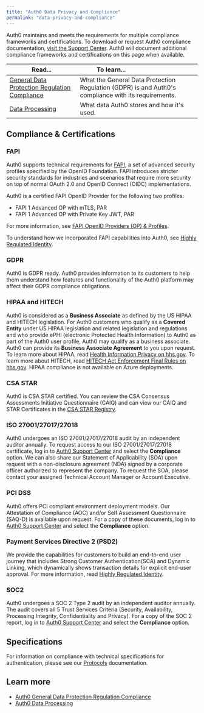 ```yaml
---
title: "Auth0 Data Privacy and Compliance"
permalink: "data-privacy-and-compliance"
---
```

Auth0 maintains and meets the requirements for multiple compliance frameworks and certifications. To download or request Auth0 compliance documentation, [visit the Support Center](https://support.auth0.com/compliance). Auth0 will document additional compliance frameworks and certifications on this page when available.

<table class="table"><thead>
<tr>
<th><strong>Read...</strong></th>
<th><strong>To learn...</strong>                                </th>
</tr>
</thead>
<tbody>
<tr>
<td><a href="/secure/data-privacy-and-compliance/gdpr">General Data Protection Regulation Compliance</a></td>
<td>What the General Data Protection Regulation (GDPR) is and Auth0's compliance with its requirements.</td>
</tr>
<tr>
<td><a href="/secure/data-privacy-and-compliance/data-processing">Data Processing</a></td>
<td>What data Auth0 stores and how it's used.</td>
</tr>
</tbody>
</table>

## Compliance & Certifications

### FAPI

Auth0 supports technical requirements for [FAPI](https://openid.net/wg/fapi/), a set of advanced security profiles specified by the <Tooltip tip="OpenID: Open standard for authentication that allows applications to verify users' identities without collecting and storing login information." cta="View Glossary" href="/glossary?term=OpenID">OpenID</Tooltip> Foundation. FAPI introduces stricter security standards for industries and scenarios that require more security on top of normal <Tooltip tip="OAuth 2.0: Authorization framework that defines authorization protocols and workflows." cta="View Glossary" href="/glossary?term=OAuth+2.0">OAuth 2.0</Tooltip> and OpenID Connect (OIDC) implementations.

Auth0 is a certified FAPI OpenID Provider for the following two profiles:

* FAPI 1 Advanced OP with mTLS, PAR
* FAPI 1 Advanced OP with Private Key <Tooltip tip="JSON Web Token (JWT): Standard ID Token format (and often Access Token format) used to represent claims securely between two parties." cta="View Glossary" href="/glossary?term=JWT">JWT</Tooltip>, PAR

For more information, see [FAPI OpenID Providers (OP) & Profiles](https://openid.net/certification/#FAPI-OP-P).

To understand how we incorporated FAPI capabilities into Auth0, see [Highly Regulated Identity](/secure/highly-regulated-identity).

### GDPR

Auth0 is GDPR ready. Auth0 provides information to its customers to help them understand how features and functionality of the Auth0 platform may affect their GDPR compliance obligations.

### HIPAA and HITECH

Auth0 is considered as a **Business Associate** as defined by the US HIPAA and HITECH legislation. For Auth0 customers who qualify as a **Covered Entity** under US HIPAA legislation and related legislation and regulations and who provide ePHI (electronic Protected Health Information) to Auth0 as part of the Auth0 user profile, Auth0 may qualify as a business associate. Auth0 can provide its **Business Associate Agreement** to you upon request. To learn more about HIPAA, read [Health Information Privacy on hhs.gov](https://www.hhs.gov/hipaa/index.html). To learn more about HITECH, read [HITECH Act Enforcement Final Rules on hhs.gov](https://www.hhs.gov/hipaa/for-professionals/special-topics/HITECH-act-enforcement-interim-final-rule/index.html). HIPAA compliance is not available on Azure deployments.

### CSA STAR

Auth0 is CSA STAR certified. You can review the CSA Consensus Assessments Initiative Questionnaire (CAIQ) and can view our CAIQ and STAR Certificates in the [CSA STAR Registry](https://cloudsecurityalliance.org/star/registry/auth0/).

### ISO 27001/27017/27018

Auth0 undergoes an ISO 27001/27017/27018 audit by an independent auditor annually. To request access to our ISO 27001/27017/27018 certificate, log in to [Auth0 Support Center](http://support.auth0.com) and select the **Compliance** option. We can also share our Statement of Applicability (SOA) upon request with a non-disclosure agreement (NDA) signed by a corporate officer authorized to represent the company. To request the SOA, please contact your assigned Technical Account Manager or Account Executive.

### PCI DSS

Auth0 offers PCI compliant environment deployment models. Our Attestation of Compliance (AOC) and/or Self Assessment Questionnaire (SAQ-D) is available upon request. For a copy of these documents, log in to [Auth0 Support Center](http://support.auth0.com) and select the **Compliance** option.

### Payment Services Directive 2 (PSD2)

We provide the capabilities for customers to build an end-to-end user journey that includes Strong Customer Authentication(SCA) and Dynamic Linking, which dynamically shows transaction details for explicit end-user approval. For more information, read [Highly Regulated Identity](/secure/highly-regulated-identity).

### SOC2

Auth0 undergoes a SOC 2 Type 2 audit by an independent auditor annually. The audit covers all 5 Trust Services Criteria (Security, Availability, Processing Integrity, Confidentiality and Privacy). For a copy of the SOC 2 report, log in to [Auth0 Support Center](http://support.auth0.com) and select the **Compliance** option.

## Specifications

For information on compliance with technical specifications for authentication, please see our [Protocols](/authenticate/protocols) documentation.

## Learn more

* [Auth0 General Data Protection Regulation Compliance](/secure/data-privacy-and-compliance/gdpr)
* [Auth0 Data Processing](/secure/data-privacy-and-compliance/data-processing)